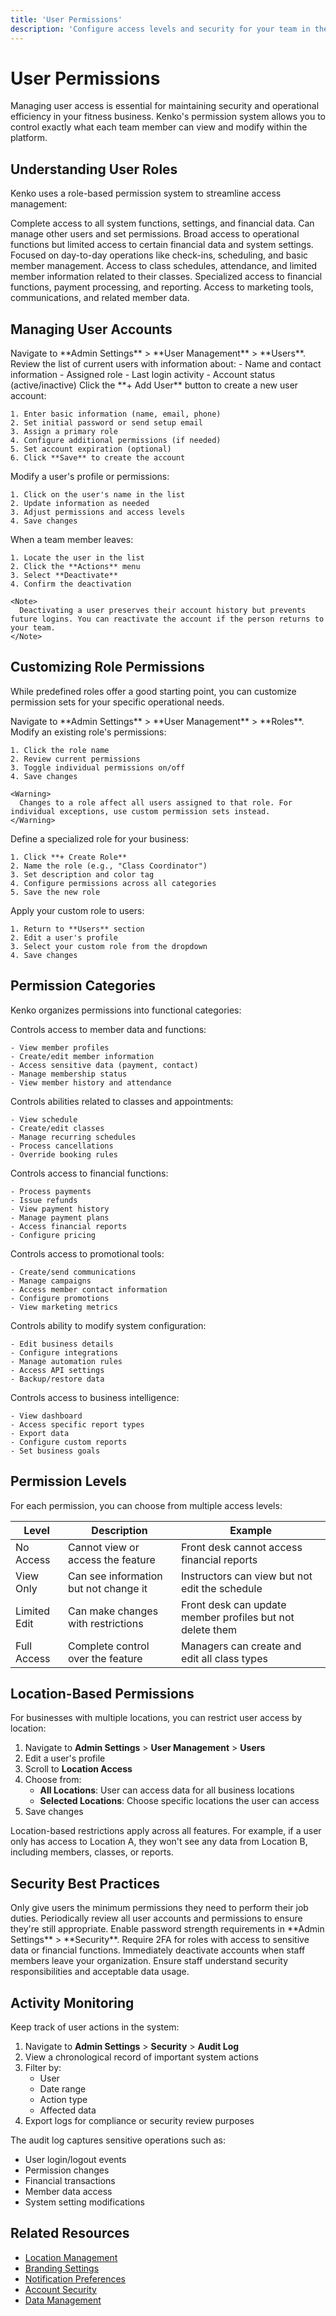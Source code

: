 ```yaml
---
title: 'User Permissions'
description: 'Configure access levels and security for your team in the Kenko platform'
---
```


# User Permissions

Managing user access is essential for maintaining security and operational efficiency in your fitness business. Kenko's permission system allows you to control exactly what each team member can view and modify within the platform.

## Understanding User Roles

Kenko uses a role-based permission system to streamline access management:

<CardGroup cols={2}>
  <Card title="Owner/Administrator" icon="crown">
    Complete access to all system functions, settings, and financial data. Can manage other users and set permissions.
  </Card>
  
  <Card title="Manager" icon="user-tie">
    Broad access to operational functions but limited access to certain financial data and system settings.
  </Card>
  
  <Card title="Front Desk Staff" icon="user-friends">
    Focused on day-to-day operations like check-ins, scheduling, and basic member management.
  </Card>
  
  <Card title="Instructor" icon="chalkboard-teacher">
    Access to class schedules, attendance, and limited member information related to their classes.
  </Card>
  
  <Card title="Billing Administrator" icon="file-invoice-dollar">
    Specialized access to financial functions, payment processing, and reporting.
  </Card>
  
  <Card title="Marketing Administrator" icon="bullhorn">
    Access to marketing tools, communications, and related member data.
  </Card>
</CardGroup>

## Managing User Accounts

<Steps>
  <Step title="Access User Management">
    Navigate to **Admin Settings** > **User Management** > **Users**.
  </Step>
  
  <Step title="View Existing Users">
    Review the list of current users with information about:
    - Name and contact information
    - Assigned role
    - Last login activity
    - Account status (active/inactive)
  </Step>
  
  <Step title="Add New User">
    Click the **+ Add User** button to create a new user account:
    
    1. Enter basic information (name, email, phone)
    2. Set initial password or send setup email
    3. Assign a primary role
    4. Configure additional permissions (if needed)
    5. Set account expiration (optional)
    6. Click **Save** to create the account
  </Step>
  
  <Step title="Edit Existing User">
    Modify a user's profile or permissions:
    
    1. Click on the user's name in the list
    2. Update information as needed
    3. Adjust permissions and access levels
    4. Save changes
  </Step>
  
  <Step title="Deactivate User">
    When a team member leaves:
    
    1. Locate the user in the list
    2. Click the **Actions** menu
    3. Select **Deactivate**
    4. Confirm the deactivation
    
    <Note>
      Deactivating a user preserves their account history but prevents future logins. You can reactivate the account if the person returns to your team.
    </Note>
  </Step>
</Steps>

## Customizing Role Permissions

While predefined roles offer a good starting point, you can customize permission sets for your specific operational needs.

<Steps>
  <Step title="Access Roles Configuration">
    Navigate to **Admin Settings** > **User Management** > **Roles**.
  </Step>
  
  <Step title="Edit Existing Role">
    Modify an existing role's permissions:
    
    1. Click the role name
    2. Review current permissions
    3. Toggle individual permissions on/off
    4. Save changes
    
    <Warning>
      Changes to a role affect all users assigned to that role. For individual exceptions, use custom permission sets instead.
    </Warning>
  </Step>
  
  <Step title="Create Custom Role">
    Define a specialized role for your business:
    
    1. Click **+ Create Role**
    2. Name the role (e.g., "Class Coordinator")
    3. Set description and color tag
    4. Configure permissions across all categories
    5. Save the new role
  </Step>
  
  <Step title="Assign Custom Role">
    Apply your custom role to users:
    
    1. Return to **Users** section
    2. Edit a user's profile
    3. Select your custom role from the dropdown
    4. Save changes
  </Step>
</Steps>

## Permission Categories

Kenko organizes permissions into functional categories:

<AccordionGroup>
  <Accordion icon="user-circle" title="Member Management">
    Controls access to member data and functions:
    
    - View member profiles
    - Create/edit member information
    - Access sensitive data (payment, contact)
    - Manage membership status
    - View member history and attendance
  </Accordion>
  
  <Accordion icon="calendar-alt" title="Scheduling">
    Controls abilities related to classes and appointments:
    
    - View schedule
    - Create/edit classes
    - Manage recurring schedules
    - Process cancellations
    - Override booking rules
  </Accordion>
  
  <Accordion icon="credit-card" title="Billing & Payments">
    Controls access to financial functions:
    
    - Process payments
    - Issue refunds
    - View payment history
    - Manage payment plans
    - Access financial reports
    - Configure pricing
  </Accordion>
  
  <Accordion icon="bullhorn" title="Marketing">
    Controls access to promotional tools:
    
    - Create/send communications
    - Manage campaigns
    - Access member contact information
    - Configure promotions
    - View marketing metrics
  </Accordion>
  
  <Accordion icon="cog" title="System Settings">
    Controls ability to modify system configuration:
    
    - Edit business details
    - Configure integrations
    - Manage automation rules
    - Access API settings
    - Backup/restore data
  </Accordion>
  
  <Accordion icon="chart-bar" title="Reporting & Analytics">
    Controls access to business intelligence:
    
    - View dashboard
    - Access specific report types
    - Export data
    - Configure custom reports
    - Set business goals
  </Accordion>
</AccordionGroup>

## Permission Levels

For each permission, you can choose from multiple access levels:

| Level | Description | Example |
| ----- | ----------- | ------- |
| No Access | Cannot view or access the feature | Front desk cannot access financial reports |
| View Only | Can see information but not change it | Instructors can view but not edit the schedule |
| Limited Edit | Can make changes with restrictions | Front desk can update member profiles but not delete them |
| Full Access | Complete control over the feature | Managers can create and edit all class types |

## Location-Based Permissions

For businesses with multiple locations, you can restrict user access by location:

1. Navigate to **Admin Settings** > **User Management** > **Users**
2. Edit a user's profile
3. Scroll to **Location Access**
4. Choose from:
   - **All Locations**: User can access data for all business locations
   - **Selected Locations**: Choose specific locations the user can access
5. Save changes

<Warning>
  Location-based restrictions apply across all features. For example, if a user only has access to Location A, they won't see any data from Location B, including members, classes, or reports.
</Warning>

## Security Best Practices

<CardGroup cols={2}>
  <Card title="Follow Principle of Least Privilege" icon="user-shield">
    Only give users the minimum permissions they need to perform their job duties.
  </Card>
  
  <Card title="Regularly Audit User Access" icon="clipboard-check">
    Periodically review all user accounts and permissions to ensure they're still appropriate.
  </Card>
  
  <Card title="Require Strong Passwords" icon="lock">
    Enable password strength requirements in **Admin Settings** > **Security**.
  </Card>
  
  <Card title="Enable Two-Factor Authentication" icon="key">
    Require 2FA for roles with access to sensitive data or financial functions.
  </Card>
  
  <Card title="Promptly Remove Ex-Employees" icon="user-times">
    Immediately deactivate accounts when staff members leave your organization.
  </Card>
  
  <Card title="Train Your Team" icon="chalkboard-teacher">
    Ensure staff understand security responsibilities and acceptable data usage.
  </Card>
</CardGroup>

## Activity Monitoring

Keep track of user actions in the system:

1. Navigate to **Admin Settings** > **Security** > **Audit Log**
2. View a chronological record of important system actions
3. Filter by:
   - User
   - Date range
   - Action type
   - Affected data
4. Export logs for compliance or security review purposes

The audit log captures sensitive operations such as:
- User login/logout events
- Permission changes
- Financial transactions
- Member data access
- System setting modifications

## Related Resources

- [Location Management](../location-management)
- [Branding Settings](../branding-settings)
- [Notification Preferences](../notification-preferences)
- [Account Security](../account-security)
- [Data Management](../data-management) 